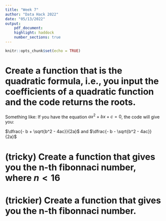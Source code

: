 ```yaml
---
title: "Week 7"
author: "Data Hack 2022"
date: "05/13/2022"
output:
    pdf_document:
    highlight: haddock
    number_sections: true
---
```


```r
knitr::opts_chunk$set(echo = TRUE)
```


# Create a function that is the quadratic formula, i.e., you input the coefficients of a quadratic function and the code returns the roots.

Something like: If you have the equation $ax^2 + bx + c = 0$, the code will give you:

$\dfrac{- b + \sqrt{b^2 - 4ac}}{2a}$ and  $\dfrac{- b - \sqrt{b^2 - 4ac}}{2a}$

# 

# (tricky) Create a function that gives you the n-th fibonnaci number, where $n < 16$

# (trickier) Create a function that gives you the n-th fibonnaci number.




